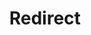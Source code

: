 ﻿---
layout: src/layouts/Redirect.astro
title: Redirect
redirect: https://octopus.com/docs/infrastructure/deployment-targets/tentacle/windows/azure-virtual-machines/via-an-arm-template-with-dsc
pubDate:  2024-06-25
navSearch: false
navSitemap: false
navMenu: false
---

